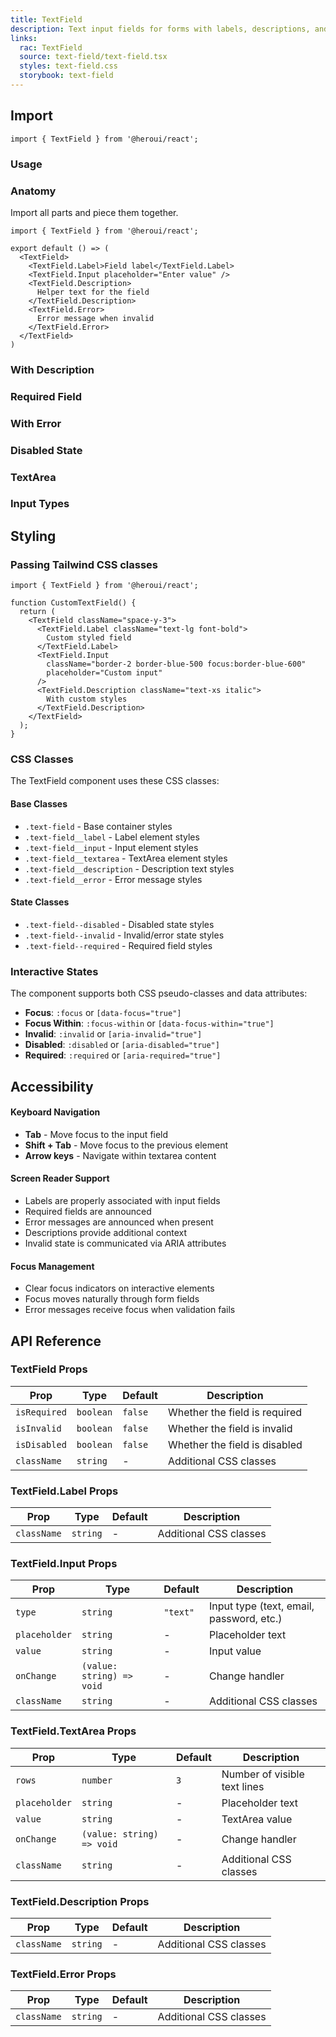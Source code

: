 ```yaml
---
title: TextField
description: Text input fields for forms with labels, descriptions, and error messages
links:
  rac: TextField
  source: text-field/text-field.tsx
  styles: text-field.css
  storybook: text-field
---
```


## Import

```tsx
import { TextField } from '@heroui/react';
```

### Usage

<ComponentPreview
  name="text-field-basic"
/>

### Anatomy

Import all parts and piece them together.

```tsx
import { TextField } from '@heroui/react';

export default () => (
  <TextField>
    <TextField.Label>Field label</TextField.Label>
    <TextField.Input placeholder="Enter value" />
    <TextField.Description>
      Helper text for the field
    </TextField.Description>
    <TextField.Error>
      Error message when invalid
    </TextField.Error>
  </TextField>
)
```

### With Description

<ComponentPreview
  name="text-field-with-description"
/>

### Required Field

<ComponentPreview
  name="text-field-required"
/>

### With Error

<ComponentPreview
  name="text-field-with-error"
/>

### Disabled State

<ComponentPreview
  name="text-field-disabled"
/>

### TextArea

<ComponentPreview
  name="text-field-textarea"
/>

### Input Types

<ComponentPreview
  name="text-field-input-types"
/>

## Styling

### Passing Tailwind CSS classes

```tsx
import { TextField } from '@heroui/react';

function CustomTextField() {
  return (
    <TextField className="space-y-3">
      <TextField.Label className="text-lg font-bold">
        Custom styled field
      </TextField.Label>
      <TextField.Input
        className="border-2 border-blue-500 focus:border-blue-600"
        placeholder="Custom input"
      />
      <TextField.Description className="text-xs italic">
        With custom styles
      </TextField.Description>
    </TextField>
  );
}
```

### CSS Classes

The TextField component uses these CSS classes:

#### Base Classes
- `.text-field` - Base container styles
- `.text-field__label` - Label element styles
- `.text-field__input` - Input element styles
- `.text-field__textarea` - TextArea element styles
- `.text-field__description` - Description text styles
- `.text-field__error` - Error message styles

#### State Classes
- `.text-field--disabled` - Disabled state styles
- `.text-field--invalid` - Invalid/error state styles
- `.text-field--required` - Required field styles

### Interactive States

The component supports both CSS pseudo-classes and data attributes:

- **Focus**: `:focus` or `[data-focus="true"]`
- **Focus Within**: `:focus-within` or `[data-focus-within="true"]`
- **Invalid**: `:invalid` or `[aria-invalid="true"]`
- **Disabled**: `:disabled` or `[aria-disabled="true"]`
- **Required**: `:required` or `[aria-required="true"]`

## Accessibility

#### Keyboard Navigation

- **Tab** - Move focus to the input field
- **Shift + Tab** - Move focus to the previous element
- **Arrow keys** - Navigate within textarea content

#### Screen Reader Support

- Labels are properly associated with input fields
- Required fields are announced
- Error messages are announced when present
- Descriptions provide additional context
- Invalid state is communicated via ARIA attributes

#### Focus Management

- Clear focus indicators on interactive elements
- Focus moves naturally through form fields
- Error messages receive focus when validation fails

## API Reference

### TextField Props

| Prop | Type | Default | Description |
|------|------|---------|-------------|
| `isRequired` | `boolean` | `false` | Whether the field is required |
| `isInvalid` | `boolean` | `false` | Whether the field is invalid |
| `isDisabled` | `boolean` | `false` | Whether the field is disabled |
| `className` | `string` | - | Additional CSS classes |

### TextField.Label Props

| Prop | Type | Default | Description |
|------|------|---------|-------------|
| `className` | `string` | - | Additional CSS classes |

### TextField.Input Props

| Prop | Type | Default | Description |
|------|------|---------|-------------|
| `type` | `string` | `"text"` | Input type (text, email, password, etc.) |
| `placeholder` | `string` | - | Placeholder text |
| `value` | `string` | - | Input value |
| `onChange` | `(value: string) => void` | - | Change handler |
| `className` | `string` | - | Additional CSS classes |

### TextField.TextArea Props

| Prop | Type | Default | Description |
|------|------|---------|-------------|
| `rows` | `number` | `3` | Number of visible text lines |
| `placeholder` | `string` | - | Placeholder text |
| `value` | `string` | - | TextArea value |
| `onChange` | `(value: string) => void` | - | Change handler |
| `className` | `string` | - | Additional CSS classes |

### TextField.Description Props

| Prop | Type | Default | Description |
|------|------|---------|-------------|
| `className` | `string` | - | Additional CSS classes |

### TextField.Error Props

| Prop | Type | Default | Description |
|------|------|---------|-------------|
| `className` | `string` | - | Additional CSS classes |
